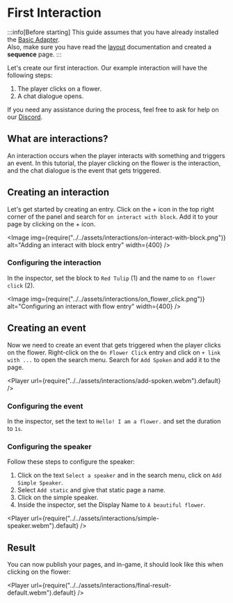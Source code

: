 
# First Interaction

:::info[Before starting]
This guide assumes that you have already installed the [Basic Adapter](../../02-getting-started/01-installation.mdx#basic-adapter).\
Also, make sure you have read the [layout](../../02-getting-started/02-layout.mdx) documentation and created a **sequence** page.
:::

Let's create our first interaction. Our example interaction will have the following steps:

1. The player clicks on a flower.
2. A chat dialogue opens.

If you need any assistance during the process, feel free to ask for help on our [Discord](https://discord.gg/HtbKyuDDBw).

## What are interactions?

An interaction occurs when the player interacts with something and triggers an event. In this tutorial, the player clicking on the flower is the interaction, and the chat dialogue is the event that gets triggered.

## Creating an interaction

Let's get started by creating an entry. Click on the + icon in the top right corner of the panel and search for `on interact with block`. Add it to your page by clicking on the + icon.

<Image img={require("../../assets/interactions/on-interact-with-block.png")} alt="Adding an interact with block entry" width={400} />

### Configuring the interaction

In the inspector, set the block to `Red Tulip` (1) and the name to `on flower click` (2).

<Image img={require("../../assets/interactions/on_flower_click.png")} alt="Configuring an interact with flow entry" width={400} />

## Creating an event

Now we need to create an event that gets triggered when the player clicks on the flower. Right-click on the `On Flower Click` entry and click on `+ link with ...` to open the search menu. Search for `Add Spoken` and add it to the page.

<Player url={require("../../assets/interactions/add-spoken.webm").default} />

### Configuring the event

In the inspector, set the text to `Hello! I am a flower.` and set the duration to `1s`. 

### Configuring the speaker

Follow these steps to configure the speaker:
1. Click on the text `Select a speaker` and in the search menu, click on `Add Simple Speaker`. 
2. Select `Add static` and give that static page a name.
3. Click on the simple speaker.
4. Inside the inspector, set the Display Name to `A beautiful flower`.

<Player url={require("../../assets/interactions/simple-speaker.webm").default} />

## Result

You can now publish your pages, and in-game, it should look like this when clicking on the flower:

<Player url={require("../../assets/interactions/final-result-default.webm").default} />
